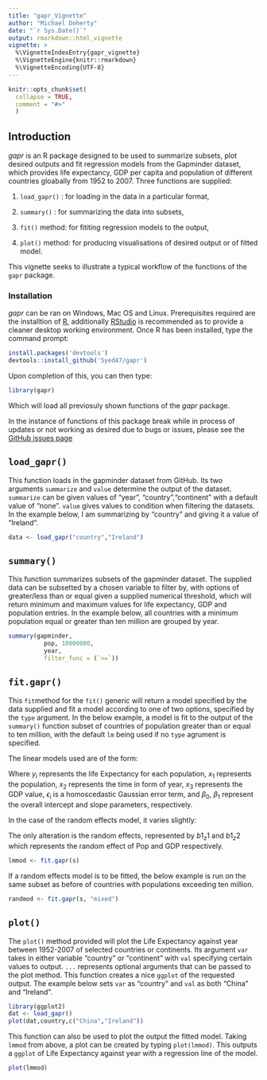 ```yaml
---
title: "gapr_Vignette"
author: "Michael Doherty"
date: "`r Sys.Date()`"
output: rmarkdown::html_vignette
vignette: >
  %\VignetteIndexEntry{gapr_vignette}
  %\VignetteEngine{knitr::rmarkdown}
  %\VignetteEncoding{UTF-8}
---
```



```r
knitr::opts_chunk$set(
  collapse = TRUE,
  comment = "#>"
  )
```

## Introduction

_gapr_ is an R package designed to be used to summarize subsets, plot desired outputs
and fit regression models from the Gapminder dataset, which provides life expectancy,
GDP per capita and population of different countries gloabally from 1952 to 2007. 
Three functions are supplied:

  1. `load_gapr()` : for loading in the data in a particular format,
  
  2. `summary()` : for summarizing the data into subsets,
  
  3. `fit()` method: for fititing regression models to the output,
  
  4. `plot()` method: for producing visualisations of desired output or of fitted model.
  
This vignette seeks to illustrate a typical workflow of the functions of the
`gapr` package.

### Installation

_gapr_ can be ran on Windows, Mac OS and Linux. Prerequisites required are the
installtion of [R](https://cran.r-project.org/), additionally [RStudio](https://www.rstudio.com/) is recommended as to provide a cleaner 
desktop working environment. Once R has been installed, type the command prompt:

```r
install.packages('devtools')
devtools::install_github('Syed47/gapr')
```

Upon completion of this, you can then type:

```r
library(gapr)
```

Which will load all previosuly shown functions of the _gapr_ package.

In the instance of functions of this package break while in process of updates or 
not working as desired due to bugs or issues, please see the 
[GitHub issues page](https://github.com/Syed47/gapr/issues)


## `load_gapr()`
This function loads in the gapminder dataset from GitHub. Its two arguments `summarize` and `value` determine the output of the dataset. `summarize` can be given values of "year", "country","continent" with a default value of "none". `value` gives values to condition when filtering the datasets.
In the example below, I am summarizing by "country" and giving it a value of "Ireland".

```r
data <- load_gapr("country","Ireland")
``` 

## `summary()`

This function summarizes subsets of the gapminder dataset. The supplied data can be 
subsetted by a chosen variable to filter by, with options of greater/less than or
equal given a supplied numerical threshold, which will return minimum and maximum
values for life expectancy, GDP and population entries. In the example below,
all countries with a minimum population equal or greater than ten million are 
grouped by year.

```r
summary(gapminder,
          pop, 10000000,
          year, 
          filter_func = (`>=`))
``` 

## `fit.gapr()`

This `fit`method for the `fit()` generic will return a model specified by the data  supplied and fit a model according to one of two options, specified by the 
`type` argument. In the below example, a model is fit to the output of the
`summary()` function subset of countries of population greater than or equal to
ten million, with the default `lm` being used if no `type` agrument is specified.

The linear models used are of the form:
\begin{align*}
y_i &= \beta_0 + \beta_1 x_1 + \beta_2 x_2 + \beta_3 x_3  + \epsilon_i\\
\epsilon_i & \sim \mbox{N}\left(0, \sigma^2\right)
\end{align*}

Where $y_i$ represents the life Expectancy for each population, 
$x_1$ represents the population, $x_2$ represents the time in form of year, 
$x_3$ represents the  GDP value, $\epsilon_i$ is a homoscedastic Gaussian error 
term, and $\beta_0$, $\beta_1$ represent the overall intercept and slope 
parameters, respectively.

In the case of the random effects model, it varies slightly:
\begin{align*}
y_i &= \beta_0 + \beta_1 x_1 + \b1 z_1 + \b2 z_2  + \epsilon_i\\
\epsilon_i & \sim \mbox{N}\left(0, \sigma^2\right)
\end{align*}

The only alteration is the random effects, represented by $b1_z1$ and $b1_z2$ which represents
the random effect of Pop and GDP respectively.

```r
lmmod <- fit.gapr(s)
```

If a random effects model is to be fitted, the below example is run on the same 
subset as before of countries with populations exceeding ten million.

```r
randmod <- fit.gapr(s, "mixed")
```


## `plot()`

The `plot()` method provided will plot the Life Expectancy against year between 1952-2007 of selected countries or continents. Its argument `var` takes in either variable "country" or "continent" with `val` specifying certain values to output. `...` represents optional arguments that can be passed to the plot method.
This function creates a nice `ggplot` of the requested output. The example below sets `var` as "country" and `val` as both "China" and "Ireland". 

```r
library(ggplot2)
dat <- load_gapr()
plot(dat,country,c("China","Ireland"))
```


This function can also be used to plot the output the fitted model. Taking `lmmod` from above, a plot can be created by typing `plot(lmmod)`.
This outputs a `ggplot` of Life Expectancy against year with a regression line of the model.


```r
plot(lmmod)
```

